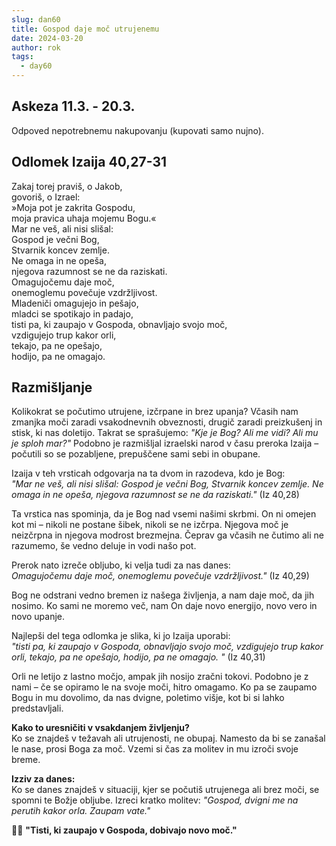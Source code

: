 ```yaml
---
slug: dan60
title: Gospod daje moč utrujenemu
date: 2024-03-20
author: rok
tags:
  - day60
---
```


## Askeza 11.3. - 20.3.

Odpoved nepotrebnemu nakupovanju (kupovati samo nujno).

## Odlomek Izaija 40,27-31

Zakaj torej praviš, o Jakob,  
govoriš, o Izrael:  
»Moja pot je zakrita Gospodu,  
moja pravica uhaja mojemu Bogu.«  
Mar ne veš, ali nisi slišal:  
Gospod je večni Bog,  
Stvarnik koncev zemlje.  
Ne omaga in ne opeša,  
njegova razumnost se ne da raziskati.  
Omagujočemu daje moč,  
onemoglemu povečuje vzdržljivost.  
Mladeniči omagujejo in pešajo,  
mladci se spotikajo in padajo,  
tisti pa, ki zaupajo v Gospoda, obnavljajo svojo moč,  
vzdigujejo trup kakor orli,  
tekajo, pa ne opešajo,  
hodijo, pa ne omagajo.

## Razmišljanje

Kolikokrat se počutimo utrujene, izčrpane in brez upanja? Včasih nam zmanjka moči zaradi vsakodnevnih obveznosti, drugič zaradi preizkušenj in stisk, ki nas doletijo. Takrat se sprašujemo: _"Kje je Bog? Ali me vidi? Ali mu je sploh mar?"_ Podobno je razmišljal izraelski narod v času preroka Izaija – počutili so se pozabljene, prepuščene sami sebi in obupane.

Izaija v teh vrsticah odgovarja na ta dvom in razodeva, kdo je Bog:  
_"Mar ne veš, ali nisi slišal:
Gospod je večni Bog,
Stvarnik koncev zemlje.
Ne omaga in ne opeša,
njegova razumnost se ne da raziskati."_ (Iz 40,28)

Ta vrstica nas spominja, da je Bog nad vsemi našimi skrbmi. On ni omejen kot mi – nikoli ne postane šibek, nikoli se ne izčrpa. Njegova moč je neizčrpna in njegova modrost brezmejna. Čeprav ga včasih ne čutimo ali ne razumemo, še vedno deluje in vodi našo pot.

Prerok nato izreče obljubo, ki velja tudi za nas danes:  
_Omagujočemu daje moč,
onemoglemu povečuje vzdržljivost."_ (Iz 40,29)

Bog ne odstrani vedno bremen iz našega življenja, a nam daje moč, da jih nosimo. Ko sami ne moremo več, nam On daje novo energijo, novo vero in novo upanje.

Najlepši del tega odlomka je slika, ki jo Izaija uporabi:  
_"tisti pa, ki zaupajo v Gospoda, obnavljajo svojo moč,
vzdigujejo trup kakor orli,
tekajo, pa ne opešajo,
hodijo, pa ne omagajo.
"_ (Iz 40,31)

Orli ne letijo z lastno močjo, ampak jih nosijo zračni tokovi. Podobno je z nami – če se opiramo le na svoje moči, hitro omagamo. Ko pa se zaupamo Bogu in mu dovolimo, da nas dvigne, poletimo višje, kot bi si lahko predstavljali.

**Kako to uresničiti v vsakdanjem življenju?**  
Ko se znajdeš v težavah ali utrujenosti, ne obupaj. Namesto da bi se zanašal le nase, prosi Boga za moč. Vzemi si čas za molitev in mu izroči svoje breme.

**Izziv za danes:**  
Ko se danes znajdeš v situaciji, kjer se počutiš utrujenega ali brez moči, se spomni te Božje obljube. Izreci kratko molitev: _"Gospod, dvigni me na perutih kakor orla. Zaupam vate."_

🙏✨ **"Tisti, ki zaupajo v Gospoda, dobivajo novo moč."**
